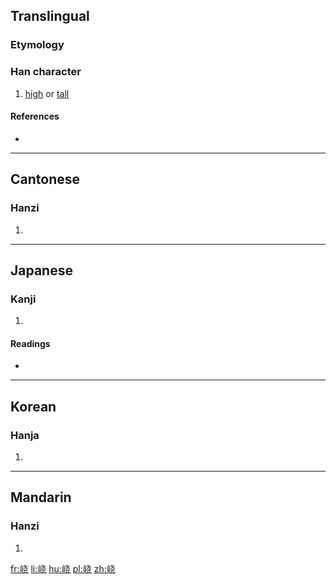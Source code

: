 {{also|嶢}}
==Translingual==

===Etymology===
{{Han simp|嶢|f=垚}}

===Han character===
{{Han char|rn=46|rad=山|as=06|sn=9|four=|canj=山十心山 (UJPU)|ids=⿰[[山]][[尧]]}}

# [[high]] or [[tall]]

====References====
* {{Han ref|kx=0311.061|hdz=10770.070|uh=5CE3|ud=23779}}

----

==Cantonese==

===Hanzi===
{{yue-hanzi|jyut=[[jiu4]]|y=yiu4}}

# {{defn|lang=yue|sort=山06}}

----

==Japanese==

===Kanji===
{{ja-kanji|grade=|rs=山06}}

# {{defn|lang=ja|sort=山06}}

====Readings====
* {{ja-readings|on=[[ぎょう]] (gyō)|kun=[[けわしい]] (kewashii)}}

----

==Korean==

===Hanja===
{{ko-hanja|hangeul=요|rv=yo|mr=yo}}

# {{defn|lang=ko|sort=山06}}

----

==Mandarin==

===Hanzi===
{{cmn-hanzi|tra=嶢|pin=[[yáo]] ([[yao2]])|wg=yao<sup>2</sup>}}

# {{defn|lang=cmn|sort=山06}}

[[fr:峣]]
[[li:峣]]
[[hu:峣]]
[[pl:峣]]
[[zh:峣]]